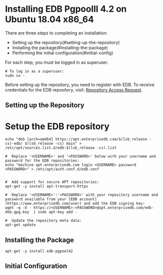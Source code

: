 # Installing EDB PgpoolII 4.2 on Ubuntu 18.04 x86_64

There are three steps to completing an installation:

- Setting up the repository(#setting-up-the-repository)
- Installing the package(#installing-the-package)
- Performing the initial configuration(#initial-config)

For each step, you must be logged in as superuser.

```shell
# To log in as a superuser:
sudo su -
```

Before setting up the repository, you need to register with EDB. To receive credentials for the EDB repository, visit: [Repository Access Request](https://www.enterprisedb.com/repository-access-request).

## Setting up the Repository

# Setup the EDB repository

```shell
echo "deb [arch=amd64] https://apt.enterprisedb.com/$(lsb_release -cs)-edb/ $(lsb_release -cs) main" > /etc/apt/sources.list.d/edb-$(lsb_release -cs).list

#  Replace '<USERNAME>' and '<PASSWORD>' below with your username and password for the EDB repositories:
echo "machine apt.enterprisedb.com login <USERNAME> password <PASSWORD>" > /etc/apt/auth.conf.d/edb.conf


#  Add support for secure APT repositories:
apt-get -y install apt-transport-https

#  Replace '<USERNAME>':'<PASSWORD>' with your repository username and password available from your [EDB account](https://www.enterprisedb.com/user) and add the EDB signing key:
wget -q -O - https://<USERNAME>:<PASSWORD>@apt.enterprisedb.com/edb-deb.gpg.key  | sudo apt-key add -

#  Update the repository meta data:
apt-get update
```

## Installing the Package

```shell
apt-get -y install edb-pgpool42
```

## Initial Configuration
